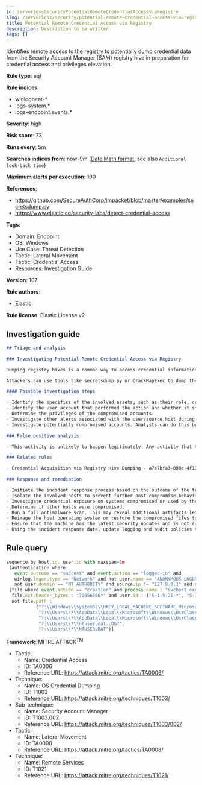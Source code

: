 ```yaml
---
id: serverlessSecurityPotentialRemoteCredentialAccessViaRegistry
slug: /serverless/security/potential-remote-credential-access-via-registry
title: Potential Remote Credential Access via Registry
description: Description to be written
tags: []
---
```


<div id="potential-remote-credential-access-via-registry"></div>

Identifies remote access to the registry to potentially dump credential data from the Security Account Manager (SAM) registry hive in preparation for credential access and privileges elevation.

**Rule type**: eql

**Rule indices**: 

* winlogbeat-*
* logs-system.*
* logs-endpoint.events.*

**Severity**: high

**Risk score**: 73

**Runs every**: 5m

**Searches indices from**: now-9m ([Date Math format](((ref))/common-options.html#date-math), see also <DocLink id="serverlessSecurityRulesUiCreate" section="set-the-rules-schedule">`Additional look-back time`</DocLink>)

**Maximum alerts per execution**: 100

**References**: 

* https://github.com/SecureAuthCorp/impacket/blob/master/examples/secretsdump.py
* https://www.elastic.co/security-labs/detect-credential-access

**Tags**: 

* Domain: Endpoint
* OS: Windows
* Use Case: Threat Detection
* Tactic: Lateral Movement
* Tactic: Credential Access
* Resources: Investigation Guide

**Version**: 107

**Rule authors**: 

* Elastic

**Rule license**: Elastic License v2

## Investigation guide

```markdown
## Triage and analysis

### Investigating Potential Remote Credential Access via Registry

Dumping registry hives is a common way to access credential information. Some hives store credential material, such as the SAM hive, which stores locally cached credentials (SAM secrets), and the SECURITY hive, which stores domain cached credentials (LSA secrets). Dumping these hives in combination with the SYSTEM hive enables the attacker to decrypt these secrets.

Attackers can use tools like secretsdump.py or CrackMapExec to dump the registry hives remotely, and use dumped credentials to access other systems in the domain.

#### Possible investigation steps

- Identify the specifics of the involved assets, such as their role, criticality, and associated users.
- Identify the user account that performed the action and whether it should perform this kind of action.
- Determine the privileges of the compromised accounts.
- Investigate other alerts associated with the user/source host during the past 48 hours.
- Investigate potentially compromised accounts. Analysts can do this by searching for login events (e.g., 4624) to the target host.

### False positive analysis

- This activity is unlikely to happen legitimately. Any activity that triggered the alert and is not inherently malicious must be monitored by the security team.

### Related rules

- Credential Acquisition via Registry Hive Dumping - a7e7bfa3-088e-4f13-b29e-3986e0e756b8

### Response and remediation

- Initiate the incident response process based on the outcome of the triage.
- Isolate the involved hosts to prevent further post-compromise behavior.
- Investigate credential exposure on systems compromised or used by the attacker to ensure all compromised accounts are identified. Reset passwords for these accounts and other potentially compromised credentials, such as email, business systems, and web services.
- Determine if other hosts were compromised.
- Run a full antimalware scan. This may reveal additional artifacts left in the system, persistence mechanisms, and malware components.
- Reimage the host operating system or restore the compromised files to clean versions.
- Ensure that the machine has the latest security updates and is not running unsupported Windows versions.
- Using the incident response data, update logging and audit policies to improve the mean time to detect (MTTD) and the mean time to respond (MTTR).
```

## Rule query

```js
sequence by host.id, user.id with maxspan=1m
 [authentication where
   event.outcome == "success" and event.action == "logged-in" and
   winlog.logon.type == "Network" and not user.name == "ANONYMOUS LOGON" and
   not user.domain == "NT AUTHORITY" and source.ip != "127.0.0.1" and source.ip !="::1"]
 [file where event.action == "creation" and process.name : "svchost.exe" and
  file.Ext.header_bytes : "72656766*" and user.id : ("S-1-5-21-*", "S-1-12-1-*") and file.size >= 30000 and
  not file.path :
           ("?:\\Windows\\system32\\HKEY_LOCAL_MACHINE_SOFTWARE_Microsoft_*.registry",
            "?:\\Users\\*\\AppData\\Local\\Microsoft\\Windows\\UsrClass.dat.LOG?",
            "?:\\Users\\*\\AppData\\Local\\Microsoft\\Windows\\UsrClass.dat",
            "?:\\Users\\*\\ntuser.dat.LOG?",
            "?:\\Users\\*\\NTUSER.DAT")]

```

**Framework**: MITRE ATT&CK<sup>TM</sup>

* Tactic:
    * Name: Credential Access
    * ID: TA0006
    * Reference URL: https://attack.mitre.org/tactics/TA0006/
* Technique:
    * Name: OS Credential Dumping
    * ID: T1003
    * Reference URL: https://attack.mitre.org/techniques/T1003/
* Sub-technique:
    * Name: Security Account Manager
    * ID: T1003.002
    * Reference URL: https://attack.mitre.org/techniques/T1003/002/
* Tactic:
    * Name: Lateral Movement
    * ID: TA0008
    * Reference URL: https://attack.mitre.org/tactics/TA0008/
* Technique:
    * Name: Remote Services
    * ID: T1021
    * Reference URL: https://attack.mitre.org/techniques/T1021/

